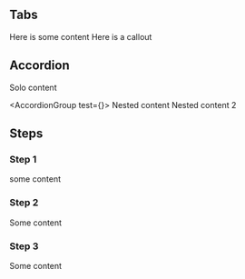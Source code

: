 ## Tabs

<Tabs>
  <Tab title="Tab 1">Here is some content</Tab>
  <Tab title="Tab 2">
    <Info title="Callout Title">Here is a callout</Info>
  </Tab>
</Tabs>

## Accordion

<Accordion title="Accordion 0">Solo content</Accordion>

<AccordionGroup test={<Test />}>
  <Accordion title="Accordion 1">Nested content</Accordion>
  <Accordion title="Accordion 2">Nested content 2</Accordion>
</AccordionGroup>

## Steps

<Steps>

### Step 1

some content

### Step 2

Some content

### Step 3

Some content

</Steps>
